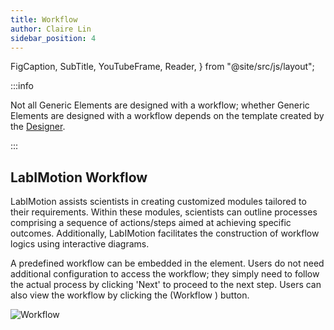 ```yaml
---
title: Workflow
author: Claire Lin
sidebar_position: 4
---
```


  FigCaption,
  SubTitle,
  YouTubeFrame,
  Reader,
} from "@site/src/js/layout";

<SubTitle text="Process and Workflow." />
<Reader text="User" />

:::info

Not all Generic Elements are designed with a workflow; whether Generic Elements are designed with a workflow depends on the template created by the [Designer](/docs/labimotion/design-principles#-designer-role).

:::

## LabIMotion Workflow

LabIMotion assists scientists in creating customized modules tailored to their requirements. Within these modules, scientists can outline processes comprising a sequence of actions/steps aimed at achieving specific outcomes. Additionally, LabIMotion facilitates the construction of workflow logics using interactive diagrams.

A predefined workflow can be embedded in the element. Users do not need additional configuration to access the workflow; they simply need to follow the actual process by clicking 'Next' to proceed to the next step. Users can also view the workflow by clicking the (Workflow <FontAwesomeIcon icon={faSitemap} />) button.

![Workflow](/img/labimotion/workflow.png)
